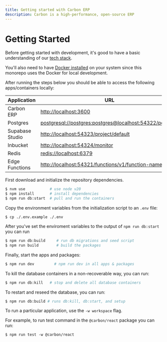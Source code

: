 ```yaml
---
title: Getting started with Carbon ERP
description: Carbon is a high-performance, open-source ERP
---
```


# Getting Started

Before getting started with development, it's good to have a basic understanding of our [tech stack](/docs/tech-stack).

You'll also need to have [Docker installed](https://docs.docker.com/desktop/install/mac-install/) on your system since this monorepo uses the Docker for local development.

After running the steps below you should be able to access the following apps/containers locally:

| Application     | URL                                                                                                                |
| --------------- | ------------------------------------------------------------------------------------------------------------------ |
| Carbon ERP      | [http://localhost:3600](http://localhost:3600)                                                                     |
| Postgres        | [postgresql://postgres:postgres@localhost:54322/postgres](postgresql://postgres:postgres@localhost:54322/postgres) |
| Supabase Studio | [http://localhost:54323/project/default](http://localhost:54323/project/default)                                   |
| Inbucket        | [http://localhost:54324/monitor](http://localhost:54324/monitor)                                                   |
| Redis           | [redis://localhost:6379](redis://localhost:6379)                                                                   |
| Edge Functions  | [http://localhost:54321/functions/v1/function-name](http://localhost:54321/functions/v1/function-name)             |

First download and initialize the repository dependencies.

```bash
$ nvm use           # use node v20
$ npm install       # install dependencies
$ npm run db:start  # pull and run the containers
```

Copy the environment variables from the initialization script to an `.env` file:

```
$ cp ./.env.example ./.env
```

After you've set the enviroment variables to the output of `npm run db:start` you can run

```bash
$ npm run db:build     # run db migrations and seed script
$ npm run build        # build the packages
```

Finally, start the apps and packages:

```bash
$ npm run dev         # npm run dev in all apps & packages
```

To kill the database containers in a non-recoverable way, you can run:

```bash
$ npm run db:kill   # stop and delete all database containers
```

To restart and reseed the database, you can run:

```bash
$ npm run db:build # runs db:kill, db:start, and setup
```

To run a particular application, use the `-w workspace` flag.

For example, to run test command in the `@carbon/react` package you can run:

```
$ npm run test -w @carbon/react
```
